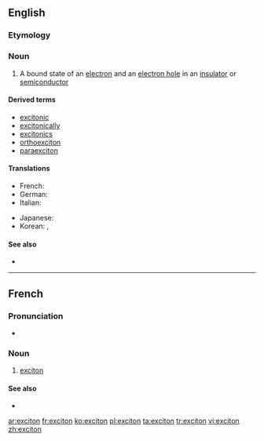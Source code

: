 ==English==

===Etymology===
{{confix|excit|on}}

===Noun===
{{en-noun}}

# {{physics}} A bound state of an [[electron]] and an [[electron hole]] in an [[insulator]] or [[semiconductor]]

====Derived terms====
* [[excitonic]]
* [[excitonically]]
* [[excitonics]]
* [[orthoexciton]]
* [[paraexciton]]

====Translations====
{{trans-top|bound state of electron and hole}}
* French: {{t+|fr|exciton|m}}
* German: {{t-|de|Exziton|n}}
* Italian: {{t-|it|eccitone|m}}
{{trans-mid}}
* Japanese: {{t-|ja|励起子|tr=rēki-shi}}
* Korean: {{t-|ko|여기자|tr=yeogija|sc=Hang}}, {{t-|ko|엑시톤|tr=eksiton|sc=Hang}}
{{trans-bottom}}

====See also====
* {{pedia}}
----

==French==

===Pronunciation===
* {{audio|Fr-Paris--exciton.ogg|Audio (Paris)}}

===Noun===
{{fr-noun|m}}

# {{physics|lang=fr}} [[#English|exciton]]

====See also====
* {{pedialite|lang=fr}}

[[ar:exciton]]
[[fr:exciton]]
[[ko:exciton]]
[[pl:exciton]]
[[ta:exciton]]
[[tr:exciton]]
[[vi:exciton]]
[[zh:exciton]]